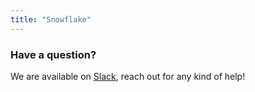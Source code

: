 ```yaml
---
title: "Snowflake"
---
```


<Tabs>
  <Tab title="Elementary Cloud">
    <Snippet file="cloud/integrations/snowflake.mdx" />
  </Tab>
  <Tab title="Elementary CLI">
    <Snippet file="cli/snowflake-cli.mdx" />
  </Tab>
</Tabs>

### Have a question?

We are available
on [Slack](https://join.slack.com/t/elementary-community/shared_invite/zt-uehfrq2f-zXeVTtXrjYRbdE_V6xq4Rg), reach out
for any kind of help!
